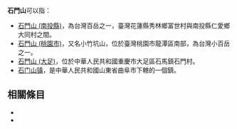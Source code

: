 '''石門山'''可以指：
*[[石門山_(南投縣)|石門山 (南投縣)]]，為台灣百岳之一，臺灣花蓮縣秀林鄉富世村與南投縣仁愛鄉大同村之間。
*[[石門山_(桃園市)|石門山 (桃園市)]]，又名小竹坑山，位於臺灣桃園市龍潭區南部，為台灣小百岳之一。
*[[石門山_(大足)|石門山 (大足)]]，位於中華人民共和國重慶市大足區石馬鎮石門村。
*[[石门山镇|石门山镇]]，是中華人民共和國山東省曲阜市下轄的一個鎮。

== 相關條目 ==
*{{lookfrom}}
*{{lookfrom|石门山}}

{{disambig|cat=三字消歧义}}
